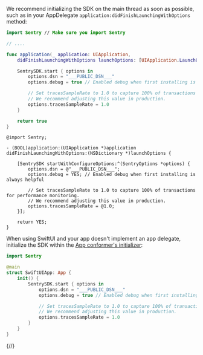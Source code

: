 We recommend initializing the SDK on the main thread as soon as possible, such as in your AppDelegate `application:didFinishLaunchingWithOptions` method:


```swift {tabTitle:Swift}
import Sentry // Make sure you import Sentry

// ....

func application(_ application: UIApplication,
    didFinishLaunchingWithOptions launchOptions: [UIApplication.LaunchOptionsKey: Any]?) -> Bool {

    SentrySDK.start { options in
        options.dsn = "___PUBLIC_DSN___"
        options.debug = true // Enabled debug when first installing is always helpful

        // Set tracesSampleRate to 1.0 to capture 100% of transactions for performance monitoring.
        // We recommend adjusting this value in production.
        options.tracesSampleRate = 1.0
    }

    return true
}
```

```objc {tabTitle:Objective-C}
@import Sentry;

- (BOOL)application:(UIApplication *)application didFinishLaunchingWithOptions:(NSDictionary *)launchOptions {

    [SentrySDK startWithConfigureOptions:^(SentryOptions *options) {
        options.dsn = @"___PUBLIC_DSN___";
        options.debug = YES; // Enabled debug when first installing is always helpful

        // Set tracesSampleRate to 1.0 to capture 100% of transactions for performance monitoring.
        // We recommend adjusting this value in production.
        options.tracesSampleRate = @1.0;
    }];

    return YES;
}
```

When using SwiftUI and your app doesn't implement an app delegate, initialize the SDK within the [App conformer's initializer](<https://developer.apple.com/documentation/swiftui/app/main()>):


```swift
import Sentry

@main
struct SwiftUIApp: App {
    init() {
        SentrySDK.start { options in
            options.dsn = "___PUBLIC_DSN___"
            options.debug = true // Enabled debug when first installing is always helpful

            // Set tracesSampleRate to 1.0 to capture 100% of transactions for performance monitoring.
            // We recommend adjusting this value in production.
            options.tracesSampleRate = 1.0
        }
    }
}
```

{/*<!-- You can't write SwiftUI in Objective-C. Therefore no code sample. -->*/}

<PlatformContent includePath="getting-started-config/basic-config" />
